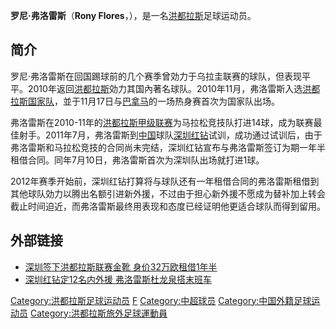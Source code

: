 {{Football player infobox 
| playername = 罗尼·弗洛雷斯<br>Rony Flores
| image = 
| fullname = Rony Alberto Flores Sánchez
| height =  {{height|m=1.79}}
| dateofbirth = {{birth date and age|1984|9|28}} 
| cityofbirth = [[特拉|特拉]] 
| countryofbirth = {{HON}} 
| currentclub  = {{tsl|en|C.D. Victoria||維多利亚}}
| clubnumber = 
| position = [[前锋_(足球)|前锋]]
| youthyears = 
| youthclubs = 
| years = 2007–2008<br>2008–2009<br>2009–2010<br>2010<br>2010–2013<br> 2011–2012<br>2014-
| clubs = Universidad Choluteca <br> {{tsl|en|C.A. Bella Vista||Bella Vista}} <br> [[阿特納斯聖卡洛斯足球會|阿特納斯]] <br>→ {{tsl|en|Sud América|}} <br> {{tsl|en|C.D. Marathón||马拉松竞技}} <br>→ [[深圳红钻足球俱乐部|深圳红钻]] (租借) <br>{{tsl|en|C.D. Victoria||維多利亚}}
| caps(goals) = <br> 11 {{0}}(3) <br> 12 {{0}}(3)  <br> {{0}}7 {{0}}(1) <br> 57 (23) <br> 16 {{0}}(3) <br> 16 {{0}}(4)
| nationalyears = 2010
| nationalteam = {{fb|HON}}
| nationalcaps(goals) = {{0}}1 {{0}}(0)
| pcupdate = 2014年6月30日 
| ntupdate = 2011年7月21日
}}

'''罗尼·弗洛雷斯'''（'''Rony Flores'''，{{bd|1984年|9月28日|catidx=Rony Flores}}），是一名[[洪都拉斯|洪都拉斯]]足球运动员。

==简介==
罗尼·弗洛雷斯在回国踢球前的几个赛季曾効力于乌拉圭联赛的球队，但表现平平。2010年返回[[洪都拉斯|洪都拉斯]]効力其国內著名球队{{tsl|en|C.D. Marathón||马拉松竞技}}。2010年11月，弗洛雷斯入选[[洪都拉斯国家足球队|洪都拉斯国家队]]，並于11月17日与[[巴拿马国家足球队|巴拿马]]的一场热身赛首次为国家队出场。

弗洛雷斯在2010-11年的[[洪都拉斯足球甲级联赛|洪都拉斯甲级联赛]]为马拉松竞技队打进14球，成为联赛最佳射手。2011年7月，弗洛雷斯到[[中国|中国]]球队[[深圳红钻|深圳红钻]]试训，成功通过试训后，由于弗洛雷斯和马拉松竞技的合同尚未完结，深圳红钻宣布与弗洛雷斯签订为期一年半租借合同。同年7月10日，弗洛雷斯首次为深圳队出场就打进1球。

2012年赛季开始前，深圳红钻打算将与球队还有一年租借合同的弗洛雷斯租借到其他球队効力以腾出名额引进新外援，不过由于担心新外援不愿成为替补加上转会截止时间迫近，而弗洛雷斯最终用表现和态度已经证明他更适合球队而得到留用。

==外部链接==
* [http://sports.163.com/11/0708/15/78EUR6H700051C89.html 深圳签下洪都拉斯联赛金靴 身价32万欧租借1年半] {{Wayback|url=http://sports.163.com/11/0708/15/78EUR6H700051C89.html |date=20190828054426 }}
* [http://sports.sohu.com/20120303/n336582915.shtml 深圳红钻定12名内外援 弗洛雷斯杜龙泉搭末班车] {{Wayback|url=http://sports.sohu.com/20120303/n336582915.shtml |date=20190828182100 }}

{{DEFAULTSORT:Flores Rony}}
[[Category:洪都拉斯足球运动员|Category:洪都拉斯足球运动员]]
[[Category:深圳足球俱乐部球员|F]]
[[Category:中超球员|Category:中超球员]]
[[Category:中国外籍足球运动员|Category:中国外籍足球运动员]]
[[Category:洪都拉斯旅外足球運動員|Category:洪都拉斯旅外足球運動員]]